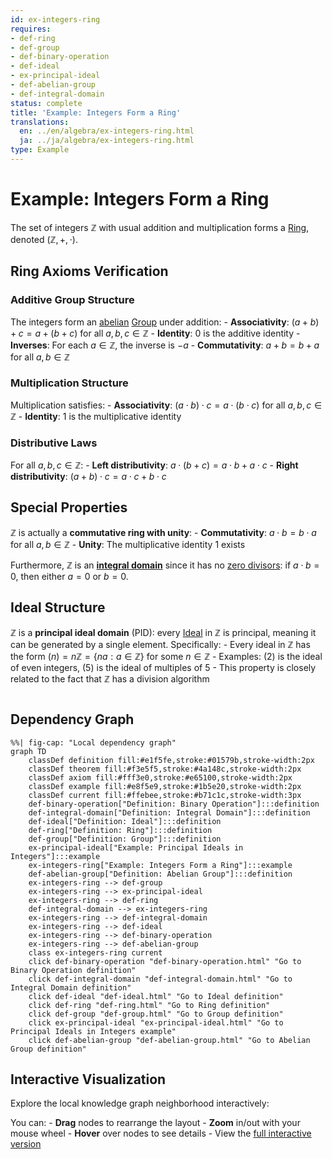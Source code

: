```yaml
---
id: ex-integers-ring
requires:
- def-ring
- def-group
- def-binary-operation
- def-ideal
- ex-principal-ideal
- def-abelian-group
- def-integral-domain
status: complete
title: 'Example: Integers Form a Ring'
translations:
  en: ../en/algebra/ex-integers-ring.html
  ja: ../ja/algebra/ex-integers-ring.html
type: Example
---
```


# Example: Integers Form a Ring

The set of integers $\mathbb{Z}$ with usual addition and multiplication forms a [Ring](def-ring.qmd), denoted $(\mathbb{Z}, +, \cdot)$.

## Ring Axioms Verification

### Additive Group Structure

The integers form an [abelian](def-abelian-group.qmd) [Group](def-group.qmd) under addition:
- **Associativity**: $(a + b) + c = a + (b + c)$ for all $a, b, c \in \mathbb{Z}$
- **Identity**: $0$ is the additive identity
- **Inverses**: For each $a \in \mathbb{Z}$, the inverse is $-a$
- **Commutativity**: $a + b = b + a$ for all $a, b \in \mathbb{Z}$

### Multiplication Structure

Multiplication satisfies:
- **Associativity**: $(a \cdot b) \cdot c = a \cdot (b \cdot c)$ for all $a, b, c \in \mathbb{Z}$
- **Identity**: $1$ is the multiplicative identity

### Distributive Laws

For all $a, b, c \in \mathbb{Z}$:
- **Left distributivity**: $a \cdot (b + c) = a \cdot b + a \cdot c$
- **Right distributivity**: $(a + b) \cdot c = a \cdot c + b \cdot c$

## Special Properties

$\mathbb{Z}$ is actually a **commutative ring with unity**:
- **Commutativity**: $a \cdot b = b \cdot a$ for all $a, b \in \mathbb{Z}$
- **Unity**: The multiplicative identity $1$ exists

Furthermore, $\mathbb{Z}$ is an **[integral domain](def-integral-domain.qmd)** since it has no [zero divisors](def-zero-divisor.qmd): if $a \cdot b = 0$, then either $a = 0$ or $b = 0$.

## Ideal Structure

$\mathbb{Z}$ is a **principal ideal domain** (PID): every [Ideal](def-ideal.qmd) in $\mathbb{Z}$ is principal, meaning it can be generated by a single element. Specifically:
- Every ideal in $\mathbb{Z}$ has the form $(n) = n\mathbb{Z} = \{na : a \in \mathbb{Z}\}$ for some $n \in \mathbb{Z}$
- Examples: $(2)$ is the ideal of even integers, $(5)$ is the ideal of multiples of 5
- This property is closely related to the fact that $\mathbb{Z}$ has a division algorithm

```mermaid
```

## Dependency Graph

```mermaid
%%| fig-cap: "Local dependency graph"
graph TD
    classDef definition fill:#e1f5fe,stroke:#01579b,stroke-width:2px
    classDef theorem fill:#f3e5f5,stroke:#4a148c,stroke-width:2px
    classDef axiom fill:#fff3e0,stroke:#e65100,stroke-width:2px
    classDef example fill:#e8f5e9,stroke:#1b5e20,stroke-width:2px
    classDef current fill:#ffebee,stroke:#b71c1c,stroke-width:3px
    def-binary-operation["Definition: Binary Operation"]:::definition
    def-integral-domain["Definition: Integral Domain"]:::definition
    def-ideal["Definition: Ideal"]:::definition
    def-ring["Definition: Ring"]:::definition
    def-group["Definition: Group"]:::definition
    ex-principal-ideal["Example: Principal Ideals in Integers"]:::example
    ex-integers-ring["Example: Integers Form a Ring"]:::example
    def-abelian-group["Definition: Abelian Group"]:::definition
    ex-integers-ring --> def-group
    ex-integers-ring --> ex-principal-ideal
    ex-integers-ring --> def-ring
    def-integral-domain --> ex-integers-ring
    ex-integers-ring --> def-integral-domain
    ex-integers-ring --> def-ideal
    ex-integers-ring --> def-binary-operation
    ex-integers-ring --> def-abelian-group
    class ex-integers-ring current
    click def-binary-operation "def-binary-operation.html" "Go to Binary Operation definition"
    click def-integral-domain "def-integral-domain.html" "Go to Integral Domain definition"
    click def-ideal "def-ideal.html" "Go to Ideal definition"
    click def-ring "def-ring.html" "Go to Ring definition"
    click def-group "def-group.html" "Go to Group definition"
    click ex-principal-ideal "ex-principal-ideal.html" "Go to Principal Ideals in Integers example"
    click def-abelian-group "def-abelian-group.html" "Go to Abelian Group definition"
```

## Interactive Visualization

Explore the local knowledge graph neighborhood interactively:

::: {.graph-viz data-id="ex-integers-ring" data-width="700" data-height="500"}
:::

You can:
- **Drag** nodes to rearrange the layout
- **Zoom** in/out with your mouse wheel
- **Hover** over nodes to see details
- View the [full interactive version](../../output/interactive/en/ex-integers-ring.html){target="_blank"}
